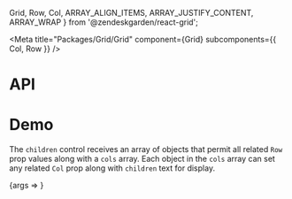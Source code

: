   Grid,
  Row,
  Col,
  ARRAY_ALIGN_ITEMS,
  ARRAY_JUSTIFY_CONTENT,
  ARRAY_WRAP
} from '@zendeskgarden/react-grid';

<Meta title="Packages/Grid/Grid" component={Grid} subcomponents={{ Col, Row }} />

# API

<ArgsTable />

# Demo

The `children` control receives an array of objects that permit all related
`Row` prop values along with a `cols` array. Each object in the `cols` array can
set any related `Col` prop along with `children` text for display.

<Canvas>
  <Story
    name="Grid"
    args={{ columns: 12, gutters: 'md', rows: ROWS }}
    argTypes={{
      rows: { name: 'children' },
      alignItems: {
        control: { type: 'select', options: ARRAY_ALIGN_ITEMS },
        table: { category: 'Row' }
      },
      alignItemsXs: {
        control: { type: 'select', options: ARRAY_ALIGN_ITEMS },
        table: { category: 'Row' }
      },
      alignItemsSm: {
        control: { type: 'select', options: ARRAY_ALIGN_ITEMS },
        table: { category: 'Row' }
      },
      alignItemsMd: {
        control: { type: 'select', options: ARRAY_ALIGN_ITEMS },
        table: { category: 'Row' }
      },
      alignItemsLg: {
        control: { type: 'select', options: ARRAY_ALIGN_ITEMS },
        table: { category: 'Row' }
      },
      alignItemsXl: {
        control: { type: 'select', options: ARRAY_ALIGN_ITEMS },
        table: { category: 'Row' }
      },
      justifyContent: {
        control: { type: 'select', options: ARRAY_JUSTIFY_CONTENT },
        table: { category: 'Row' }
      },
      justifyContentXs: {
        control: { type: 'select', options: ARRAY_JUSTIFY_CONTENT },
        table: { category: 'Row' }
      },
      justifyContentSm: {
        control: { type: 'select', options: ARRAY_JUSTIFY_CONTENT },
        table: { category: 'Row' }
      },
      justifyContentMd: {
        control: { type: 'select', options: ARRAY_JUSTIFY_CONTENT },
        table: { category: 'Row' }
      },
      justifyContentLg: {
        control: { type: 'select', options: ARRAY_JUSTIFY_CONTENT },
        table: { category: 'Row' }
      },
      justifyContentXl: {
        control: { type: 'select', options: ARRAY_JUSTIFY_CONTENT },
        table: { category: 'Row' }
      },
      wrap: {
        control: { type: 'select', options: ARRAY_WRAP },
        table: { category: 'Row' }
      },
      wrapXs: {
        control: { type: 'select', options: ARRAY_WRAP },
        table: { category: 'Row' }
      },
      wrapSm: {
        control: { type: 'select', options: ARRAY_WRAP },
        table: { category: 'Row' }
      },
      wrapMd: {
        control: { type: 'select', options: ARRAY_WRAP },
        table: { category: 'Row' }
      },
      wrapLg: {
        control: { type: 'select', options: ARRAY_WRAP },
        table: { category: 'Row' }
      },
      wrapXl: {
        control: { type: 'select', options: ARRAY_WRAP },
        table: { category: 'Row' }
      }
    }}
    parameters={{
      design: {
        allowFullscreen: true,
        type: 'figma',
        url: 'https://www.figma.com/file/6g87L4FdKZTA3knt3Rsfdx/Garden?node-id=102%3A108'
      }
    }}
  >
    {args => <GridStory {...args} />}
  </Story>
</Canvas>
